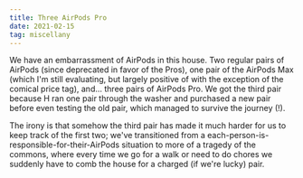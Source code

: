 ```yaml
---
title: Three AirPods Pro
date: 2021-02-15
tag: miscellany
---
```


We have an embarrassment of AirPods in this house. Two regular pairs of AirPods (since deprecated in favor of the Pros), one pair of the AirPods Max (which I'm still evaluating, but largely positive of with the exception of the comical price tag), and... three pairs of AirPods Pro. We got the third pair because H ran one pair through the washer and purchased a new pair before even testing the old pair, which managed to survive the journey (!). 

The irony is that somehow the third pair has made it much harder for us to keep track of the first two; we've transitioned from a each-person-is-responsible-for-their-AirPods situation to more of a tragedy of the commons, where every time we go for a walk or need to do chores we suddenly have to comb the house for a charged (if we're lucky) pair.
        